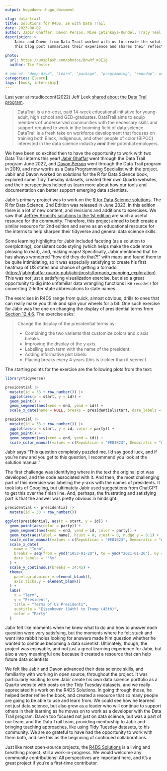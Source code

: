 ```yaml
---
output: hugodown::hugo_document

slug: data-trail
title: Solutions for R4DS, 2e with Data Trail
date: 2023-08-02
author: Jabir Ghaffar, Davon Person, Mine Çetinkaya-Rundel, Tracy Teal
description: >
    Jabir and Davon from Data Trail worked with us to create the solutions manual for R for Data Science, 2nd edition.
    This blog post summarizes their experience and shares their reflections from working on this project.

photo:
  url: https://unsplash.com/photos/BnwRf_m3EIg
  author: Tim Foster

# one of: "deep-dive", "learn", "package", "programming", "roundup", or "other"
categories: [learn] 
tags: [book, internship]
---
```


```{=html}
<!--
TODO:
* [ ] Look over / edit the post's title in the yaml
* [ ] Edit (or delete) the description; note this appears in the Twitter card
* [ ] Pick category and tags (see existing with `hugodown::tidy_show_meta()`)
* [ ] Find photo & update yaml metadata
* [ ] Create `thumbnail-sq.jpg`; height and width should be equal
* [ ] Create `thumbnail-wd.jpg`; width should be >5x height
* [ ] `hugodown::use_tidy_thumbnails()`
* [ ] Add intro sentence, e.g. the standard tagline for the package
* [ ] `usethis::use_tidy_thanks()`
-->
```
Last year at rstudio::conf(2022) Jeff Leek [shared about the Data Trail program](https://youtu.be/Vf301YCxP1Q).

> DataTrail is a no-cost, paid 14-week educational initiative for young-adult, high school and GED-graduates. DataTrail aims to equip members of underserved communities with the necessary skills and support required to work in the booming field of data science. DataTrail is a fresh take on workforce development that focuses on training both Black, Indigenous, and other people of color (BIPOC) interested in the data science industry ***and*** their potential employers.

We have been so excited then to have the opportunity to work with two Data Trail interns this year! [Jabir Ghaffar](https://jabirghaffar.quarto.pub/jabir/) went through the Data Trail program June 2022, and [Davon Person](https://www.linkedin.com/in/davon-person-1ba973194/) went through the Data Trail program in 2019, and now works as a Data Programming Specialist with the project. Jabir and Davon worked on solutions for the R for Data Science book, explored some Tidy Tuesday datasets, created their own Quarto websites, and their perspectives helped us learn more about how our tools and documentation can better support emerging data scientists.

Jabir's primary project was to work on the [R for Data Science solutions](https://mine-cetinkaya-rundel.github.io/r4ds-solutions/). The R for Data Science, 2nd Edition was released in June 2023. In this edition there is a lot of new content, and revisions and additions to exercises. We saw that [Jeffrey Arnold's solutions to the 1st edition](https://jrnold.github.io/r4ds-exercise-solutions/) are such a useful resource for the community. Therefore, this project aimed to both create a similar resource for 2nd edition and serve as an educational resource for the interns to help sharpen their tidyverse and general data science skills.

Some learning highlights for Jabir included faceting (as a solution to overplotting), consistent code styling (which helps make the code more pleasing to read), and, making maps! Specifically, Jabir mentioned that he has always wondered "how did they do that?!" with maps and found them to be quite intimidating, so it was especially satisfying to create his first heatmap of US states and chance of getting a tornado (<https://jabirghaffar.quarto.pub/jabir/posts/tornado_mapping_exploration>). This was not just a satisfying visualization exercise, but also a great opportunity to dig into unfamiliar data wrangling functions like `recode()` for converting 2-letter state abbreviations to state names.

The exercises in R4DS range from quick, almost obvious, drills to ones that can really make you think and spin your wheels for a bit. One such exercise for Jabir was the one on changing the display of presidential terms from [Section 12.4.6](https://r4ds.hadley.nz/communication.html#exercises-2). The exercise asks:

> Change the display of the presidential terms by:
>
> -   Combining the two variants that customize colors and x axis breaks.
> -   Improving the display of the y axis.
> -   Labelling each term with the name of the president.
> -   Adding informative plot labels.
> -   Placing breaks every 4 years (this is trickier than it seems!).

The starting points for the exercise are the following plots from the text:

```r
library(tidyverse)

presidential |>
  mutate(id = 33 + row_number()) |>
  ggplot(aes(x = start, y = id)) +
  geom_point() +
  geom_segment(aes(xend = end, yend = id)) +
  scale_x_date(name = NULL, breaks = presidential$start, date_labels = "'%y")

presidential |>
  mutate(id = 33 + row_number()) |>
  ggplot(aes(x = start, y = id, color = party)) +
  geom_point() +
  geom_segment(aes(xend = end, yend = id)) +
  scale_color_manual(values = c(Republican = "#E81B23", Democratic = "#00AEF3"))
```

Jabir says "This question completely puzzled me. I'd say good luck, and if you're new and you get to this question, I recommend you look at the solution manual."

The first challenge was identifying where in the text the original plot was developed, and the code associated with it. And then, the most challenging part of this exercise was labeling the y-axis with the names of presidents. It took lots of Googling, but ultimately Jabir used suggestions from ChatGPT to get this over the finish line. And, perhaps, the frustrating and satisfying part is that the answer was pretty obvious in hindsight:

```r
presidential <- presidential |>
  mutate(id = 33 + row_number())

ggplot(presidential, aes(x = start, y = id)) +
  geom_point(aes(color = party)) +
  geom_segment(aes(xend = end, yend = id, color = party)) +
  geom_text(aes(label = name), hjust = 0, vjust = 0, nudge_y = 0.1) +
  scale_color_manual(values = c(Republican = "#E81B23", Democratic = "#00AEF3")) +
  scale_x_date(
    name = "Term",
    breaks = seq(from = ymd("1953-01-20"), to = ymd("2021-01-20"), by = "4 years"),
    date_labels = "'%y"
  ) +
  scale_y_continuous(breaks = 34:45) +
  theme(
    panel.grid.minor = element_blank(),
    axis.ticks.y = element_blank()
  ) +
  labs(
    x = "Term",
    y = "President",
    title = "Terms of US Presidents",
    subtitle = "Eisenhower (34th) to Trump (45th)",
    color = "Party"
  )
```

Jabir felt like moments when he knew what to do and how to answer each question were very satisfying, but the moments where he felt stuck and went into rabbit holes looking for answers made him question whether he wanted to continue becoming a data scientist. Ultimately, though, the project was enjoyable, and not just a great learning experience for Jabir, but also a very meaningful one because it created a resource that can help future data scientists.

We felt like Jabir and Davon advanced their data science skills, and familiarity with working in open source, throughout the project. It was particularly exciting to see Jabir create his own data science portfolio as a Quarto website with posts on the Tidy Tuesday datasets, and we really appreciated his work on the R4DS Solutions. In going through those, he helped better refine the book, and created a resource that so many people are going to be able to use and learn from. We could see how he learned not just data science, but also grew as a leader who will continue to support others in their learning as he moves on to work as a developer with the Data Trail program. Davon too focused not just on data science, but was a part of our team, and the Data Trail team, providing mentorship to Jabir and bringing teaching approaches, like using Tidy Tuesday datasets, to his community. We are so grateful to have had the opportunity to work with them both, and see this as the beginning of continued collaborations.

Just like most open-source projects, the [R4DS Solutions](https://mine-cetinkaya-rundel.github.io/r4ds-solutions/) is a living and breathing project, still a work-in-progress. We would welcome any community contributions! All perspectives are important here, and it's a great project if you're a first-time contributor.

